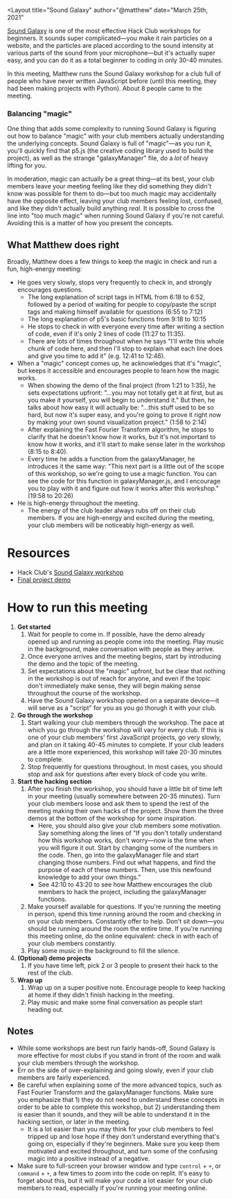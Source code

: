 
<Layout
title="Sound Galaxy"
author="@matthew"
date="March 25th, 2021"
>

<YouTubeEmbed url="https://youtu.be/sB6q8xXxgc8" />

[Sound Galaxy](https://workshops.hackclub.com/sound_galaxy/) is one of the most effective Hack Club workshops for beginners. It sounds super complicated—you make it rain particles on a website, and the particles are placed according to the sound intensity at various parts of the sound from your microphone—but it's actually super easy, and you can do it as a total beginner to coding in only 30-40 minutes.

In this meeting, Matthew runs the Sound Galaxy workshop for a club full of people who have never written JavaScript before (until this meeting, they had been making projects with Python). About 8 people came to the meeting.

### Balancing "magic"

One thing that adds some complexity to running Sound Galaxy is figuring out how to balance "magic" with your club members actually understanding the underlying concepts. Sound Galaxy is full of "magic"—as you run it, you'll quickly find that p5.js (the creative coding library used to build the project), as well as the strange "galaxyManager" file, do a _lot_ of heavy lifting for you.

In moderation, magic can actually be a great thing—at its best, your club members leave your meeting feeling like they did something they didn't know was possible for them to do—but too much magic may accidentally have the opposite effect, leaving your club members feeling lost, confused, and like they didn't actually build anything _real_. It is possible to cross the line into "too much magic" when running Sound Galaxy if you're not careful. Avoiding this is a matter of how you present the concepts.

## What Matthew does right

Broadly, Matthew does a few things to keep the magic in check and run a fun, high-energy meeting:

- He goes very slowly, stops very frequently to check in, and strongly encourages questions.
  - The long explanation of script tags in HTML from <Timestamp>6:18</Timestamp> to <Timestamp>6:52</Timestamp>, followed by a period of waiting for people to copy/paste the script tags and making himself available for questions (<Timestamp>6:55</Timestamp> to <Timestamp>7:12</Timestamp>)
  - The long explanation of p5's basic functions from <Timestamp>9:18</Timestamp> to <Timestamp>10:15</Timestamp>
  - He stops to check in with everyone every time after writing a section of code, even if it's only 2 lines of code (<Timestamp>11:27</Timestamp> to <Timestamp>11:35</Timestamp>).
  - There are lots of times throughout when he says "I'll write this whole chunk of code here, and then I'll stop to explain what each line does and give you time to add it" (e.g. <Timestamp>12:41</Timestamp> to <Timestamp>12:46</Timestamp>).
- When a "magic" concept comes up, he acknowledges that it's "magic", but keeps it accessible and encourages people to learn how the magic works.
  - When showing the demo of the final project (from <Timestamp>1:21</Timestamp> to <Timestamp>1:35</Timestamp>), he sets expectations upfront: "...you may not totally get it at first, but as you make it yourself, you will begin to understand it." But then, he talks about how easy it will actually be: "...this stuff used to be so hard, but now it's super easy, and you're going to prove it right now by making your own sound visualization project." (<Timestamp>1:58</Timestamp> to <Timestamp>2:14</Timestamp>)
  - After explaining the Fast Fourier Transform algorithm, he stops to clarify that he doesn't know how it works, but it's not important to know how it works, and it'll start to make sense later in the workshop (<Timestamp>8:15</Timestamp> to <Timestamp>8:40</Timestamp>).
  - Every time he adds a function from the galaxyManager, he introduces it the same way: "This next part is a little out of the scope of this workshop, so we're going to use a magic function. You can see the code for this function in galaxyManager.js, and I encourage you to play with it and figure out how it works after this workshop." (<Timestamp>19:58</Timestamp> to <Timestamp>20:26</Timestamp>)
- He is high-energy throughout the meeting.
  - The energy of the club leader always rubs off on their club members. If you are high-energy and excited during the meeting, your club members will be noticeably high-energy as well.

# Resources

- Hack Club's [Sound Galaxy workshop](https://workshops.hackclub.com/sound_galaxy/)
- [Final project demo](https://sound-galaxy--techbug2012.repl.co/)

# How to run this meeting

1. **Get started**
   1. Wait for people to come in. If possible, have the demo already opened up and running as people come into the meeting. Play music in the background, make conversation with people as they arrive.
   2. Once everyone arrives and the meeting begins, start by introducing the demo and the topic of the meeting.
   3. Set expectations about the "magic" upfront, but be clear that nothing in the workshop is out of reach for anyone, and even if the topic don't immediately make sense, they will begin making sense throughout the course of the workshop.
   4. Have the Sound Galaxy workshop opened on a separate device—it will serve as a "script" for you as you go thorugh it with your club.
2. **Go through the workshop**
   1. Start walking your club members through the workshop. The pace at which you go through the workshop will vary for every club. If this is one of your club members' first JavaScript projects, go very slowly, and plan on it taking 40-45 minutes to complete. If your club leaders are a little more experienced, this workshop will take 20-30 minutes to complete.
   2. Stop frequently for questions throughout. In most cases, you should stop and ask for questions after every block of code you write.
3. **Start the hacking section**
   1. After you finish the workshop, you should have a little bit of time left in your meeting (usually somewhere between 20-35 minutes). Turn your club members loose and ask them to spend the rest of the meeting making their own hacks of the project. Show them the three demos at the bottom of the workshop for some inspiration.
      - Here, you should also give your club members some motivation. Say something along the lines of "If you don't totally understand how this workshop works, don't worry—now is the time when you will figure it out. Start by changing some of the numbers in the code. Then, go into the galaxyManager file and start changing those numbers. Find out what happens, and find the purpose of each of these numbers. Then, use this newfound knowledge to add your own things."
      - See <Timestamp>42:10</Timestamp> to <Timestamp>43:20</Timestamp> to see how Matthew encourages the club members to hack the project, including the galaxyManager functions.
   2. Make yourself available for questions. If you're running the meeting in person, spend this time running around the room and checking in on your club members. Constantly offer to help. Don't sit down—you should be running around the room the entire time. If you're running this meeting online, do the online equivalent: check in with each of your club members constantly.
   3. Play some music in the background to fill the silence.
4. **(Optional) demo projects**
   1. If you have time left, pick 2 or 3 people to present their hack to the rest of the club.
5. **Wrap up**
   1. Wrap up on a super positive note. Encourage people to keep hacking at home if they didn't finish hacking in the meeting.
   2. Play music and make some final conversation as people start heading out.

## Notes

- While some workshops are best run fairly hands-off, Sound Galaxy is more effective for most clubs if you stand in front of the room and walk your club members through the workshop.
- Err on the side of over-explaining and going slowly, even if your club members are fairly experienced.
- Be careful when explaining some of the more advanced topics, such as Fast Fourier Transform and the galaxyManager functions. Make sure you emphasize that 1) they do not need to understand these concepts in order to be able to complete this workshop, but 2) understanding them is easier than it sounds, and they will be able to understand it in the hacking section, or later in the meeting.
  - It is a lot easier than you may think for your club members to feel tripped up and lose hope if they don't understand everything that's going on, especially if they're beginners. Make sure you keep them motivated and excited throughout, and turn some of the confusing magic into a positive instead of a negative.
- Make sure to full-screen your browser window and type `control` + `+`, or `command` + `+`, a few times to zoom into the code on replit. It's easy to forget about this, but it will make your code a lot easier for your club members to read, especially if you're running your meeting online.

</Layout>
